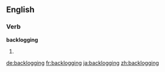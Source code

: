 ==English==

===Verb===
'''backlogging'''

# {{present participle of|backlog}}

[[de:backlogging]]
[[fr:backlogging]]
[[ja:backlogging]]
[[zh:backlogging]]
